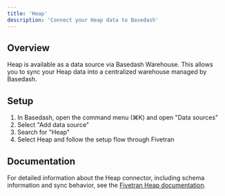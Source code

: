 ```yaml
---
title: 'Heap'
description: 'Connect your Heap data to Basedash'
---
```


## Overview

Heap is available as a data source via Basedash Warehouse. This allows you to sync your Heap data into a centralized warehouse managed by Basedash.

## Setup

1. In Basedash, open the command menu (⌘K) and open "Data sources"
2. Select "Add data source"
3. Search for "Heap"
4. Select Heap and follow the setup flow through Fivetran

## Documentation

For detailed information about the Heap connector, including schema information and sync behavior, see the [Fivetran Heap documentation](https://fivetran.com/docs/connectors/applications/heap).
